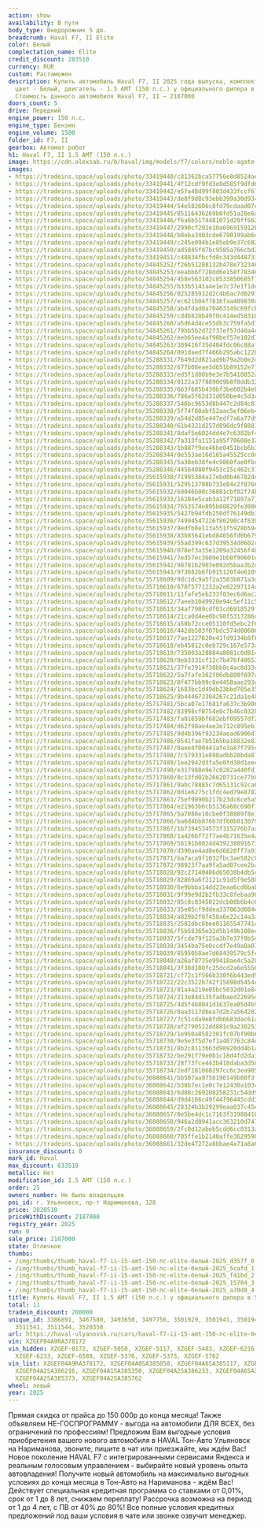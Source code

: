 ```yaml
---
action: show
availability: В пути
body_type: Внедорожник 5 дв.
breadcrumb: Haval F7, II Elite
color: Белый
complectation_name: Elite
credit_discount: 283510
currency: RUR
custom: Растаможен
description: Купить автомобиль Haval F7, II 2025 года выпуска, комплектация Elite,
  цвет - Белый, двигатель - 1.5 AMT (150 л.с.) у официального дилера в г. Ульяновск.
  Стоимость данного автомобиля Haval F7, II – 2187000
doors_count: 5
drive: Передний
engine_power: 150 л.с.
engine_type: Бензин
engine_volume: 1500
folder_id: F7, II
gearbox: Автомат робот
h1: Haval F7, II 1.5 AMT (150 л.с.)
image: https://cdn.alexsab.ru/b/haval/img/models/f7/colors/noble-agate.webp
images:
- https://tradeins.space/uploads/photo/33419440/c81362bca57756e8d8524ae7133d357f.JPG
- https://tradeins.space/uploads/photo/33419441/4f12cdf9fd3e8d585f9dfd666755cafd.JPG
- https://tradeins.space/uploads/photo/33419442/e5fa48d99f803d433fccf67bb8ff41bd.JPG
- https://tradeins.space/uploads/photo/33419443/de8f9d8c93ebb399a30d934cb1115704.JPG
- https://tradeins.space/uploads/photo/33419444/54e582606c8fd79cdaad07c3245a70d8.JPG
- https://tradeins.space/uploads/photo/33419445/85116436269b0fd51a28e6ab9590cdab.JPG
- https://tradeins.space/uploads/photo/33419446/f6a6b5174481071d29ff662a9a04caca.JPG
- https://tradeins.space/uploads/photo/33419447/2990cf291e10a696915912ba2624b4c5.JPG
- https://tradeins.space/uploads/photo/33419448/b8eba3403cde6790199ab6ddeb4d3264.JPG
- https://tradeins.space/uploads/photo/33419449/c245e094b1e85eb9e37c682615c6c152.JPG
- https://tradeins.space/uploads/photo/33419450/ad5845fd7bc9585a766cbd227c082cfd.JPG
- https://tradeins.space/uploads/photo/33419451/c48834fbcfd8c343d448733fdd16bd03.JPG
- https://tradeins.space/uploads/photo/34845252/f26b51288132b478e73234689c57b98f.JPG
- https://tradeins.space/uploads/photo/34845253/eeabb6f728dd6e158f78346011d049e7.JPG
- https://tradeins.space/uploads/photo/34845254/458e563102c8533850685f7f0bb03df9.JPG
- https://tradeins.space/uploads/photo/34845255/b33b5141a4e1e7c37e1f1dc225d1b795.JPG
- https://tradeins.space/uploads/photo/34845256/025285932d2c4b0ac7d029780ef28466.JPG
- https://tradeins.space/uploads/photo/34845257/ec621b04f7816faa409838df5a6e6a08.JPG
- https://tradeins.space/uploads/photo/34845258/ab4fdad0a70463149c69fcb081e59783.JPG
- https://tradeins.space/uploads/photo/34845259/cddb828b49f0c414ed58310f1f48aa87.JPG
- https://tradeins.space/uploads/photo/34845260/a5d64d4ce55db3c759fa5d78397bcce3.JPG
- https://tradeins.space/uploads/photo/34845261/79bb5b2d72f37ef57d40a4cb0c77cdce.JPG
- https://tradeins.space/uploads/photo/34845262/eeb65ee4af98bef57e102d75c20878de.JPG
- https://tradeins.space/uploads/photo/34845263/309416f35d404fdc06c88af3d6cfa9ea.JPG
- https://tradeins.space/uploads/photo/34845264/891daed7f466b295abc1228cd5ae0b7e.JPG
- https://tradeins.space/uploads/photo/35288331/7649d2d821ad9b79a2b0e2d4a6e356e9.JPG
- https://tradeins.space/uploads/photo/35288332/677b08eae3d651b89152e7769e588548.JPG
- https://tradeins.space/uploads/photo/35288333/ed5f1d80b9e3e7b5410852a8d78cb08b.JPG
- https://tradeins.space/uploads/photo/35288334/0122a37f8890d9b8f8ddb322c8106996.JPG
- https://tradeins.space/uploads/photo/35288335/663f685b439bf3be602b4eb213ca828c.JPG
- https://tradeins.space/uploads/photo/35288336/786a5f62d31d050be4c5d3c7954bc94d.JPG
- https://tradeins.space/uploads/photo/35288337/546bc9653d8b447c2d84c833de06d7ce.JPG
- https://tradeins.space/uploads/photo/35288338/5f74f80abf52aac5ef06eb410a8e760d.JPG
- https://tradeins.space/uploads/photo/35288339/a54d2d85e447edf7a6a77d9b53da0703.JPG
- https://tradeins.space/uploads/photo/35288340/61b4321d257d896dc9f88815a41a38a8.JPG
- https://tradeins.space/uploads/photo/35288341/8daf5e6024dd4e7c6382bf48b3b12f2a.JPG
- https://tradeins.space/uploads/photo/35288342/7a313fa1151a95f70608e32d7e7d10ca.JPG
- https://tradeins.space/uploads/photo/35288343/1b887f9ee46be0451bcb6b3ee25cfbe7.JPG
- https://tradeins.space/uploads/photo/35288344/0e553ae16d165a45525cc0d22b8a4781.JPG
- https://tradeins.space/uploads/photo/35288345/5a38eb38fe4c9860fae0fbc81dab0c77.JPG
- https://tradeins.space/uploads/photo/35288346/44564080f9453c15c462c313ead2f033.JPG
- https://tradeins.space/uploads/photo/35615930/71995384a17ebd0b46782dd033f926a4.JPG
- https://tradeins.space/uploads/photo/35615931/529513798b733e84c2f876618d8cba10.JPG
- https://tradeins.space/uploads/photo/35615932/69046b00c36801cbf02f74be6793512a.JPG
- https://tradeins.space/uploads/photo/35615933/16284e5cab3a12f71897a77236195802.JPG
- https://tradeins.space/uploads/photo/35615934/7653574e895b80829fe3006ce1290750.JPG
- https://tradeins.space/uploads/photo/35615935/5427b94fdb250df76149db32af992398.JPG
- https://tradeins.space/uploads/photo/35615936/74994547226f80290c4f630803720859.JPG
- https://tradeins.space/uploads/photo/35615937/9edfb8e113a551f5928b5948bcf97786.JPG
- https://tradeins.space/uploads/photo/35615938/83b85641ebd84656fd0b6796c2e4d23b.JPG
- https://tradeins.space/uploads/photo/35615939/55ad399c637d39534d0602ce4a11bad8.JPG
- https://tradeins.space/uploads/photo/35615940/078ef3a35e1209a32456f48fbbe1faba.JPG
- https://tradeins.space/uploads/photo/35615941/7ed57ec3609e1bb0f90601e7fe8b02bf.JPG
- https://tradeins.space/uploads/photo/35615942/98781b2903e092d5baa3b2d1a18d70f1.JPG
- https://tradeins.space/uploads/photo/35615943/973682b6fb915120f4e610975148a6d0.JPG
- https://tradeins.space/uploads/photo/35718609/9dc1dc9a5f2a3503b871a3d0330b48ec.JPG
- https://tradeins.space/uploads/photo/35718610/678f5771232a2e02297114d450354856.JPG
- https://tradeins.space/uploads/photo/35718611/11fafe5eb233f03ec6d6ac2b16233584.JPG
- https://tradeins.space/uploads/photo/35718612/7aeeb1049920e94c5ef11c5effd9d92d.JPG
- https://tradeins.space/uploads/photo/35718613/34af7989cdf01cd6918529fc74e9afbc.JPG
- https://tradeins.space/uploads/photo/35718614/21ca0d4ee0bc98f5317286d5cdcffaec.JPG
- https://tradeins.space/uploads/photo/35718615/a50b72cce05110fd5ebc2f6c330abeea.JPG
- https://tradeins.space/uploads/photo/35718616/442db503f07bdc574d006868c321797c.JPG
- https://tradeins.space/uploads/photo/35718617/7ae1227620e41fd9134b8fb2c4d51a9d.JPG
- https://tradeins.space/uploads/photo/35718618/eb45812c0eb729c167e573af458b5aec.JPG
- https://tradeins.space/uploads/photo/35718619/735003a28084a8081c0d814154b05124.JPG
- https://tradeins.space/uploads/photo/35718620/8eb3331cf12c7b476f406534914c6eeb.JPG
- https://tradeins.space/uploads/photo/35718621/37fe3914f30bb8c4ac8d3344d86db0f7.JPG
- https://tradeins.space/uploads/photo/35718622/5a7fafe362f06db800f697a7e35808ba.JPG
- https://tradeins.space/uploads/photo/35718623/8f477bb99c8e4458aae293d8ac5db6e9.JPG
- https://tradeins.space/uploads/photo/35718624/1683bc1d49db23bbd705e358b9d6b43d.JPG
- https://tradeins.space/uploads/photo/35718625/8b444673304267c21da1e485ba752079.JPG
- https://tradeins.space/uploads/photo/35717481/5bca07e17681fa637c3b9069016474c9.jpg
- https://tradeins.space/uploads/photo/35717482/83998cf8754e0c7b46c032877ff5901f.jpg
- https://tradeins.space/uploads/photo/35717483/fa01659bf682ebf09557df2060b7927d.jpg
- https://tradeins.space/uploads/photo/35717484/d62f98ae4ae3e712c895eb1914472010.jpg
- https://tradeins.space/uploads/photo/35717485/9d4b396f93234aead6906d7061be3729.jpg
- https://tradeins.space/uploads/photo/35717486/0541fae7b5165ba18832e830f0ac219d.jpg
- https://tradeins.space/uploads/photo/35717487/8aee4f00441afe3a87f795c42b8d9698.jpg
- https://tradeins.space/uploads/photo/35717488/7c579331e898adbb28bda8723ce3520c.jpg
- https://tradeins.space/uploads/photo/35717489/1ee2942d3fa5e0fd30d1eeedfad088a0.jpg
- https://tradeins.space/uploads/photo/35717490/e317988e9e7c0282a440fd1923053578.jpg
- https://tradeins.space/uploads/photo/35717860/0c13fd02b26620731ce77b01a6a3e994.JPG
- https://tradeins.space/uploads/photo/35717861/9abc78885c7d65131c92ca643816f672.JPG
- https://tradeins.space/uploads/photo/35717862/0d1e6275c1fdc4ed79e8782827dbd16e.JPG
- https://tradeins.space/uploads/photo/35717863/75ef9090b217b23dc6ce5a594c75ce46.JPG
- https://tradeins.space/uploads/photo/35717864/e21963b6cb5136a68c690f1c7f575295.JPG
- https://tradeins.space/uploads/photo/35717865/5a7088e10cbe0f38809f8e1443380a9d.JPG
- https://tradeins.space/uploads/photo/35717866/ba6d4bb876b7df60b01307963c30dd3a.JPG
- https://tradeins.space/uploads/photo/35717867/1b7394534573f315276b7aa81619095c.JPG
- https://tradeins.space/uploads/photo/35717868/1a4266f72f7ae4b71635e4afce6ca0fe.JPG
- https://tradeins.space/uploads/photo/35717869/56191b8024d43923809167367ccfcf18.JPG
- https://tradeins.space/uploads/photo/35717870/d390ae4ad8e6d6820ff7a9388d6fc973.JPG
- https://tradeins.space/uploads/photo/35717871/ba7aca9f1032fbc3ae582c0841a450b9.JPG
- https://tradeins.space/uploads/photo/35717872/98923f7aa9fa5ad07cee2baee109cb63.JPG
- https://tradeins.space/uploads/photo/35718028/92c27140486d65038b4db5d2bc122aec.jpg
- https://tradeins.space/uploads/photo/35718029/82869a6f2121c91d5f9e5883c6d6a8fa.jpg
- https://tradeins.space/uploads/photo/35718030/6e9bbba14dd23eaa6cd6bab5ae9ff079.jpg
- https://tradeins.space/uploads/photo/35718031/9f99e9d2b2fb33c8febaa90a6657c7ec.jpg
- https://tradeins.space/uploads/photo/35718032/85c8c8345022dcb08b6b4c63681ed681.jpg
- https://tradeins.space/uploads/photo/35718033/35e05cf9ddea337063d084e85f1a062a.jpg
- https://tradeins.space/uploads/photo/35718034/a829b2f07458a6e22c14a3ad139603e8.jpg
- https://tradeins.space/uploads/photo/35718035/2582dbc6bee01165547741c34844471b.jpg
- https://tradeins.space/uploads/photo/35718036/f5b58365e32d5b149b108ec7d9c10d76.jpg
- https://tradeins.space/uploads/photo/35718037/5fcde79f125a3b7e37f8b5d52eb061ad.jpg
- https://tradeins.space/uploads/photo/35718038/3454ba75e0ccdf7e49a8a07445463ff0.jpg
- https://tradeins.space/uploads/photo/35718039/8595058ae7d68439579c5fc5e36b8be7.jpg
- https://tradeins.space/uploads/photo/35718040/a26af8735e99418ae4c5a286be8e3c7e.jpg
- https://tradeins.space/uploads/photo/35718041/3f38d108fc25dcd2a6e555665d632ae0.jpg
- https://tradeins.space/uploads/photo/35718721/cf72c1f566b330f6b443ed95cd017017.JPG
- https://tradeins.space/uploads/photo/35718722/22c3522b742f15898d5454ed5904135f.JPG
- https://tradeins.space/uploads/photo/35718723/81a4a219e05bc5032d01e849ab2550a1.JPG
- https://tradeins.space/uploads/photo/35718724/213e84d135fadbaed22695d4fc4e1af7.JPG
- https://tradeins.space/uploads/photo/35718725/4d5f4b8041d1637ea05d4b90e1a94f2a.JPG
- https://tradeins.space/uploads/photo/35718726/8aa3117dbea7d2b7a56428201f3ac58b.JPG
- https://tradeins.space/uploads/photo/35718727/7c51cda9e8fdb6683dac61a399d5b22d.JPG
- https://tradeins.space/uploads/photo/35718728/ef2790512dd881c9a23025383c55474e.JPG
- https://tradeins.space/uploads/photo/35718729/1e950a8582301fc07bf90b6dcb5e8153.JPG
- https://tradeins.space/uploads/photo/35718730/9e5e3f5d7ef1a407763c84e512d1801e.JPG
- https://tradeins.space/uploads/photo/35718731/8b2c8113663d98920dd4b1a2c946f3c6.JPG
- https://tradeins.space/uploads/photo/35718732/be291f79e0b1c18d4fd2da30d3a24875.JPG
- https://tradeins.space/uploads/photo/35718733/28f73fce443b418daba3d5828413d085.JPG
- https://tradeins.space/uploads/photo/35718734/2edf181068297cc6c3ea905a7baecfab.JPG
- https://tradeins.space/uploads/photo/36088641/bb507aa9758190149b08f3f6a03d0d27.jpg
- https://tradeins.space/uploads/photo/36088642/b38b7ec1e0c7e12430a103cf82d29970.jpg
- https://tradeins.space/uploads/photo/36088643/6d08c269208258231c54dd9636cf68f5.jpg
- https://tradeins.space/uploads/photo/36088644/d9d4166c49f44f96445cdd324298bbdc.jpg
- https://tradeins.space/uploads/photo/36088645/28324b3b29299eaa037c45e0b74b5288.jpg
- https://tradeins.space/uploads/photo/36088657/6e5be4dc1c7163f31988410fb8f2f670.jpg
- https://tradeins.space/uploads/photo/36088658/946a2d0941acc363210d74766072a8b4.jpg
- https://tradeins.space/uploads/photo/36088659/2fc0d12abeb5cdd6cc8313af893272e6.jpg
- https://tradeins.space/uploads/photo/36088660/705ffe1b2140affe362959825ba39377.jpg
- https://tradeins.space/uploads/photo/36088661/32de47272a8bbae4a71a8a67568a7783.jpg
insurance_discount: 0
mark_id: Haval
max_discount: 633510
metallic: Нет
modification_id: 1.5 AMT (150 л.с.)
order: 25
owners_number: Не было владельцев
poi_id: г. Ульяновск, пр-т Нариманова, 128
price: 2820510
priceWithDiscount: 2187000
registry_year: 2025
run: 0
sale_price: 2187000
state: Отличное
thumbs:
- /img/thumbs/thumb_haval-f7-ii-15-amt-150-лс-elite-белый-2025_d357f_0.webp
- /img/thumbs/thumb_haval-f7-ii-15-amt-150-лс-elite-белый-2025_5cafd_1.webp
- /img/thumbs/thumb_haval-f7-ii-15-amt-150-лс-elite-белый-2025_f41bd_2.webp
- /img/thumbs/thumb_haval-f7-ii-15-amt-150-лс-elite-белый-2025_15704_3.webp
- /img/thumbs/thumb_haval-f7-ii-15-amt-150-лс-elite-белый-2025_a70d8_4.webp
title: Купить Haval F7, II 1.5 AMT (150 л.с.) у официального дилера в Ульяновске
total: 11
tradein_discount: 200000
unique_id: 3386891, 3467580, 3493650, 3497756, 3501929, 3501941, 3501944, 3501948,
  3511541, 3511544, 3528358
url: https://haval-ulyanovsk.ru/cars/haval-f7-ii-15-amt-150-лс-elite-белый-2025/
vin: XZGEF04A9RA378172
vin_hidden: XZGEF-8172, XZGEF-5050, XZGEF-5117, XZGEF-5483, XZGEF-6216, XZGEF-5350,
  XZGEF-6233, XZGEF-6588, XZGEF-5376, XZGEF-5373, XZGEF-5762
vin_list: XZGEF04A9RA378172, XZGEF04A0SA385050, XZGEF04A6SA385117, XZGEF04A9SA385483,
  XZGEF04A2SA386216, XZGEF04A1SA385350, XZGEF04A2SA386233, XZGEF04A6SA386588, XZGEF04A8SA385376,
  XZGEF04A2SA385373, XZGEF04A2SA385762
wheel: левый
year: 2025
---
```

Прямая скидка от прайса до 150 000р до конца месяца! Также объявляем НЕ-ГОСПРОГРАММУ - выгода на автомобили ДЛЯ ВСЕХ, без ограничений по профессиям! Предложим Вам выгодные условия приобретения вашего нового автомобиля в HAVAL Тон-Авто Ульяновск на Нариманова, звоните, пишите в чат или приезжайте, мы ждём Вас! Новое поколение HAVAL F7 с интегрированными сервисами Яндекса и реальным голосовым управлением - выбирайте новый уровень опыта автовладения! Получите новый автомобиль на максимально выгодных условиях до конца месяца в Тон-Авто на Нариманова - ждём Вас! Действует специальная кредитная программа со ставками от 0,01%, срок от 1 до 8 лет, снижаем переплату! Рассрочка возможна на период от 1 до 4 лет, с ПВ от 40% до 80%! Все полные условия кредитных предложений под ваши условия в чате или звонке озвучит менеджер.
